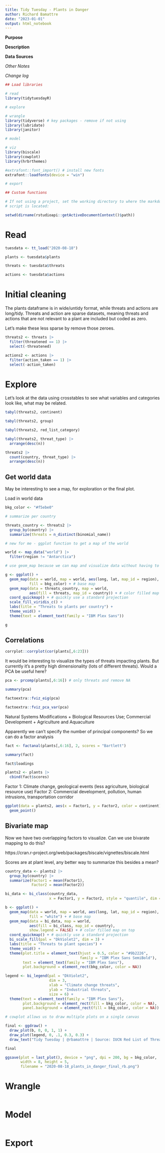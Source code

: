 ---
title: Tidy Tuesday - Plants in Danger
author: Richard Bamattre
date: "2023-01-01"
output: html_notebook
---

**Purpose**



**Description**



**Data Sources**



*Other Notes*



*Change log*


```{r setup}
## Load libraries

# read
library(tidytuesdayR)

# explore

# wrangle
library(tidyverse) # key packages - remove if not using
library(lubridate)
library(janitor)

# model

# viz
library(biscale)
library(cowplot)
library(hrbrthemes)

#extrafont::font_import() # install new fonts
extrafont::loadfonts(device = "win")

# export

## Custom functions

# If not using a project, set the working directory to where the markdown
# script is located:

setwd(dirname(rstudioapi::getActiveDocumentContext()$path))
```

# Read

```{r read}
tuesdata <- tt_load("2020-08-18")

plants <- tuesdata$plants

threats <- tuesdata$threats

actions <- tuesdata$actions
```

# Initial cleaning

The plants dataframe is in wide/untidy format, while threats and actions are long/tidy. Threats and action are sparse datasets, meaning threats and actions that are not relevant to a plant are included but coded as zero.

Let's make these less sparse by remove those zeroes.

```{r}
threats2 <- threats |> 
  filter(threatened == 1) |> 
  select(-threatened)

actions2 <- actions |> 
  filter(action_taken == 1) |> 
  select(-action_taken)
```

# Explore

Let's look at the data using crosstables to see what variables and categories look like, what may be related.

```{r explore}
tabyl(threats2, continent)
```

```{r}
tabyl(threats2, group)
```

```{r}
tabyl(threats2, red_list_category)
```

```{r}
tabyl(threats2, threat_type) |> 
  arrange(desc(n))
```

```{r}
threats2 |> 
  count(country, threat_type) |> 
  arrange(desc(n))
```


## Get world data

May be interesting to see a map, for exploration or the final plot.

Load in world data

```{r}
bkg_color <- "#f5ebe0"

# summarize per country

threats_country <- threats2 |> 
  group_by(country) |> 
  summarize(threats = n_distinct(binomial_name))

# new for me - ggplot function to get a map of the world

world <- map_data("world") |> 
  filter(region != "Antarctica")

# use geom_map because we can map and visualize data without having to combine

g <- ggplot() +
  geom_map(data = world, map = world, aes(long, lat, map_id = region),
           fill = bkg_color) + # base map
  geom_map(data = threats_country, map = world,
           aes(fill = threats, map_id = country)) + # color filled map on top
  coord_quickmap() + # quickly use a standard projection
  scale_fill_viridis_c() +
  labs(title = "Threats to plants per country") +
  theme_void() +
  theme(text = element_text(family = "IBM Plex Sans"))

g
```

## Correlations

```{r}
corrplot::corrplot(cor(plants[,6:23]))
```

It would be interesting to visualize the types of threats impacting plants. But currently it's a pretty high dimensionality (lots of different threats). Would a PCA be useful here?

```{r}
pca <- prcomp(plants[,6:16]) # only threats and remove NA

summary(pca)
```

```{r}
factoextra::fviz_eig(pca)
```

```{r}
factoextra::fviz_pca_var(pca)
```

Natural Systems Modifications + Biological Resources Use; Commercial Development + Agriculture and Aquaculture

Apparently we can't specify the number of principal components? So we can do a factor analysis

```{r}
fact <- factanal(plants[,6:16], 2, scores = "Bartlett")

summary(fact)
```

```{r}
fact$loadings
```

```{r}
plants2 <- plants |> 
  cbind(fact$scores)
```

Factor 1: Climate change, geological events (less agriculture, biological resource use)
Factor 2: Commercial development, pollution, human intrusions, transportation corridor

```{r}
ggplot(data = plants2, aes(x = Factor1, y = Factor2, color = continent)) +
  geom_point()
```


## Bivariate map

Now we have two overlapping factors to visualize. Can we use bivarate mapping to do this?

https://cran.r-project.org/web/packages/biscale/vignettes/biscale.html

Scores are at plant level, any better way to summarize this besides a mean?

```{r}
country_data <- plants2 |> 
  group_by(country) |> 
  summarize(Factor1 = mean(Factor1),
            Factor2 = mean(Factor2))
```


```{r}
bi_data <- bi_class(country_data, 
                    x = Factor1, y = Factor2, style = "quantile", dim = 3)
```

```{r}
b <- ggplot() +
  geom_map(data = world, map = world, aes(long, lat, map_id = region),
           fill = "white") + # base map
  geom_map(data = bi_data, map = world,
           aes(fill = bi_class, map_id = country),
           show.legend = FALSE) + # color filled map on top
  coord_quickmap() + # quickly use a standard projection
  bi_scale_fill(pal = "DkViolet2", dim = 3) +
  labs(title = "Threats to plant species") +
  theme_void() +
  theme(plot.title = element_text(hjust = 0.5, color = "#9b2226",
                                  family = "IBM Plex Sans SemiBold"),
        text = element_text(family = "IBM Plex Sans"),
        plot.background = element_rect(bkg_color, color = NA))

legend <- bi_legend(pal = "DkViolet2",
                    dim = 3,
                    xlab = "Climate change threats",
                    ylab = "Industrial threats",
                    size = 6) +
  theme(text = element_text(family = "IBM Plex Sans"),
        plot.background = element_rect(fill = bkg_color, color = NA),
        panel.background = element_rect(fill = bkg_color, color = NA))

# cowplot allows us to draw multiple plots on a single canvas

final <- ggdraw() +
  draw_plot(b, 0, 0, 1, 1) +
  draw_plot(legend, 0, .1, 0.3, 0.3) +
  draw_text("Tidy Tuesday | @rbamattre | Source: IUCN Red List of Threatened Spcies (2020)", size = 8, x = .98, y = 0.05, hjust = 1, family = "IBM Plex Sans")

final

ggsave(plot = last_plot(), device = "png", dpi = 200, bg = bkg_color,
       width = 8, height = 5,
       filename = "2020-08-18_plants_in_danger_final_rb.png")
```

# Wrangle

```{r wrangle}

```

# Model

```{r model}

```

# Export

```{r export}

```